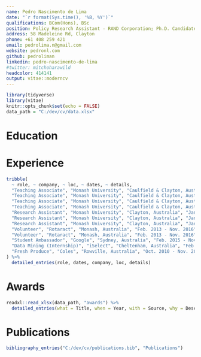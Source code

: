```yaml
---
name: Pedro Nascimento de Lima
date: "`r format(Sys.time(), '%B, %Y')`"
qualifications: BCom(Hons), BSc
position: Policy Research Assistant - RAND Corporation; Ph.D. Candidate - Pardee RAND Graduate School
address: 58 Madeleine Rd, Clayton
phone: +61 408 259 421
email: pedrolima.n@gmail.com
website: pedronl.com
github: pedroliman
linkedin: pedro-nascimento-de-lima
#twitter: mitchoharawild
headcolor: 414141
output: vitae::moderncv
---
```


```r
library(tidyverse)
library(vitae)
knitr::opts_chunk$set(echo = FALSE)
data_path = "C:/dev/cv/data.xlsx"
```

# Education


# Experience
```r
tribble(
  ~ role, ~ company, ~ loc, ~ dates, ~ details,
  "Teaching Associate", "Monash University", "Caulfield & Clayton, Australia", "S1 2016 - Present", "Advanced statistical modelling (ETC3580)",
  "Teaching Associate", "Monash University", "Caulfield & Clayton, Australia", "S1 2016 - Present", "Business forecasting (ETF3231/ETF5231)",
  "Teaching Associate", "Monash University", "Caulfield & Clayton, Australia", "S1 2016 - Present", "Mathematics for business (ETF2700)",
  "Teaching Associate", "Monash University", "Caulfield & Clayton, Australia", "S1 2016 - Present", "Data modelling and computing (ETC1010)",
  "Research Assistant", "Monash University", "Clayton, Australia", "Jan. 2016 - Present", "Supervisors include Rob Hyndman, Dianne Cook, and George Athanasopoulos.",
  "Research Assistant", "Monash University", "Clayton, Australia", "Jan. 2016 - Present", "Consulting projects with DiabetesLab, Tennis Australia, Monash University and Huawei.",
  "Research Assistant", "Monash University", "Clayton, Australia", "Jan. 2016 - Present", "Contributed to the development of numerous open source R packages.",
  "Volunteer", "Rotaract", "Monash, Australia", "Feb. 2013 - Nov. 2016", "Development and maintenance of club website and online services.",
  "Volunteer", "Rotaract", "Monash, Australia", "Feb. 2013 - Nov. 2016", "Organising and hosting fundraisers.",
  "Student Ambassador", "Google", "Sydney, Australia", "Feb. 2015 - Nov. 2015", "Supported Google's presence on campus with events and media.",
  "Data Mining (Internship)", "iSelect", "Cheltenham, Australia", "Feb. 2015 - Mar. 2015", "Improved business data and issue reporting with interactive visualisations, and model-based anomaly detection.",
  "Fresh Produce", "Coles", "Rowville, Australia", "Oct. 2010 - Nov. 2015", "Food preparation & display, first aid, staff training and customer assistance."
) %>% 
  detailed_entries(role, dates, company, loc, details)
```

<!--\newpage-->

<!-- # Relevant Skills -->
<!-- ```{r} -->
<!-- cvskill("Data Analysis", c("Visualisation", "Data Cleaning", "Forecasting", "Modelling", "Communication", "Inference", "Machine Learning", "Web Scraping")) -->
<!-- cvskill("Programming", c("R", "Python", "SQL", "Java", "C", "C++", "HTML/CSS", "TeX", "MATLAB")) -->
<!-- ``` -->

# Awards

```r
readxl::read_xlsx(data_path, "awards") %>%
  detailed_entries(what = Title, when = Year, with = Source, why = Description)
```


# Publications

```r
bibliography_entries("C:/dev/cv/publications.bib", "Publications")
```